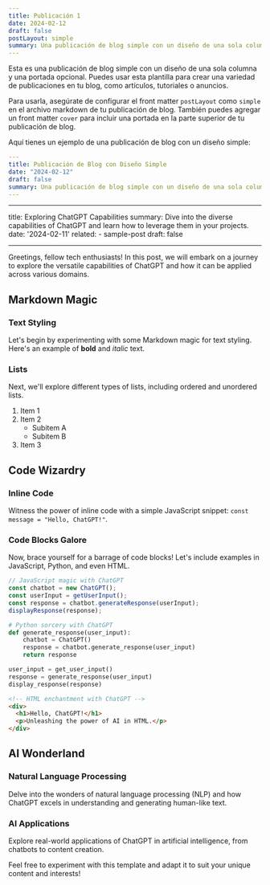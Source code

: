 ```yaml
---
title: Publicación 1
date: 2024-02-12
draft: false
postLayout: simple
summary: Una publicación de blog simple con un diseño de una sola columna y una portada opcional.
---
```


Esta es una publicación de blog simple con un diseño de una sola columna y una portada opcional. Puedes usar esta plantilla para crear una variedad de publicaciones en tu blog, como artículos, tutoriales o anuncios.

Para usarla, asegúrate de configurar el front matter `postLayout` como `simple` en el archivo markdown de tu publicación de blog. También puedes agregar un front matter `cover` para incluir una portada en la parte superior de tu publicación de blog.

Aquí tienes un ejemplo de una publicación de blog con un diseño simple:

```yaml
---
title: Publicación de Blog con Diseño Simple
date: "2024-02-12"
draft: false
summary: Una publicación de blog simple con un diseño de una sola columna y una portada opcional.
---
```

---

title: Exploring ChatGPT Capabilities
summary: Dive into the diverse capabilities of ChatGPT and learn how to leverage them in your projects.
date: '2024-02-11'
related: - sample-post
draft: false

---

Greetings, fellow tech enthusiasts! In this post, we will embark on a journey to explore the versatile capabilities of ChatGPT and how it can be applied across various domains.

## Markdown Magic

### Text Styling

Let's begin by experimenting with some Markdown magic for text styling. Here's an example of **bold** and _italic_ text.

### Lists

Next, we'll explore different types of lists, including ordered and unordered lists.

1. Item 1
2. Item 2
   - Subitem A
   - Subitem B
3. Item 3

## Code Wizardry

### Inline Code

Witness the power of inline code with a simple JavaScript snippet: `const message = "Hello, ChatGPT!"`.

### Code Blocks Galore

Now, brace yourself for a barrage of code blocks! Let's include examples in JavaScript, Python, and even HTML.

```javascript
// JavaScript magic with ChatGPT
const chatbot = new ChatGPT();
const userInput = getUserInput();
const response = chatbot.generateResponse(userInput);
displayResponse(response);
```

```python
# Python sorcery with ChatGPT
def generate_response(user_input):
    chatbot = ChatGPT()
    response = chatbot.generate_response(user_input)
    return response

user_input = get_user_input()
response = generate_response(user_input)
display_response(response)
```

```html
<!-- HTML enchantment with ChatGPT -->
<div>
  <h1>Hello, ChatGPT!</h1>
  <p>Unleashing the power of AI in HTML.</p>
</div>
```

## AI Wonderland

### Natural Language Processing

Delve into the wonders of natural language processing (NLP) and how ChatGPT excels in understanding and generating human-like text.

### AI Applications

Explore real-world applications of ChatGPT in artificial intelligence, from chatbots to content creation.

Feel free to experiment with this template and adapt it to suit your unique content and interests!
